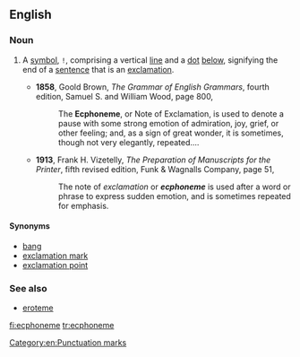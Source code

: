 ==English==

===Noun===
{{en-noun}}
# {{context|obsolete|lang=en}} A [[symbol]], <code>!</code>, comprising a vertical [[line]] and a [[dot]] [[below]], signifying the end of a [[sentence]] that is an [[exclamation]].
#* '''1858''', Goold Brown, ''The Grammar of English Grammars'', fourth edition, Samuel S. and William Wood, page 800,
#*: The '''Ecphoneme''', or Note of Exclamation, is used to denote а pause with some strong emotion of admiration, joy, grief, or other feeling; and, as a sign of great wonder, it is sometimes, though not very elegantly, repeated....
#* '''1913''', Frank H. Vizetelly, ''The Preparation of Manuscripts for the Printer'', fifth revised edition, Funk & Wagnalls Company, page 51,
#*: The note of ''exclamation'' or '''''ecphoneme''''' is used after a word or phrase to express sudden emotion, and is sometimes repeated for emphasis.

====Synonyms====
* [[bang]] {{qualifier|slang}}
* [[exclamation mark]]
* [[exclamation point]]

===See also===
* [[eroteme]]
{{punctuation}}

[[Category:en:Punctuation marks]]

[[fi:ecphoneme]]
[[tr:ecphoneme]]